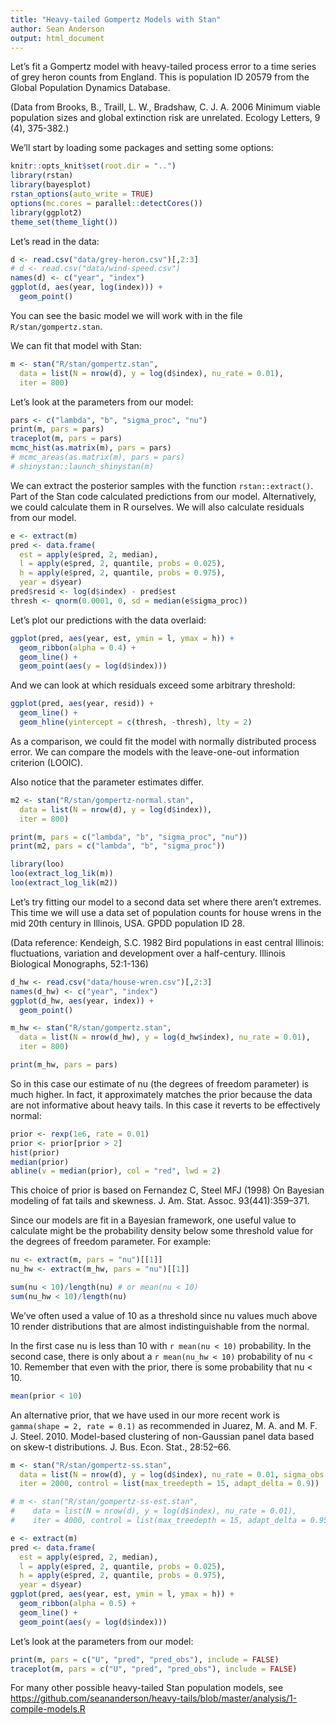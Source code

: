 ```yaml
---
title: "Heavy-tailed Gompertz Models with Stan"
author: Sean Anderson
output: html_document
---
```


Let's fit a Gompertz model with heavy-tailed process error to a time series of
grey heron counts from England. This is population ID 20579 from the Global
Population Dynamics Database.

(Data from Brooks, B., Traill, L. W., Bradshaw, C. J. A. 2006 Minimum viable
population sizes and global extinction risk are unrelated. Ecology Letters, 9
(4), 375-382.)

We'll start by loading some packages and setting some options:

```r
knitr::opts_knit$set(root.dir = "..")
library(rstan)
library(bayesplot)
rstan_options(auto_write = TRUE)
options(mc.cores = parallel::detectCores())
library(ggplot2)
theme_set(theme_light())
```

Let's read in the data:

```r
d <- read.csv("data/grey-heron.csv")[,2:3]
# d <- read.csv("data/wind-speed.csv")
names(d) <- c("year", "index")
ggplot(d, aes(year, log(index))) +
  geom_point()
```

You can see the basic model we will work with in the file `R/stan/gompertz.stan`. 

We can fit that model with Stan:

```r
m <- stan("R/stan/gompertz.stan",
  data = list(N = nrow(d), y = log(d$index), nu_rate = 0.01),
  iter = 800)
```

Let's look at the parameters from our model:

```r
pars <- c("lambda", "b", "sigma_proc", "nu")
print(m, pars = pars)
traceplot(m, pars = pars)
mcmc_hist(as.matrix(m), pars = pars)
# mcmc_areas(as.matrix(m), pars = pars)
# shinystan::launch_shinystan(m)
```

We can extract the posterior samples with the function `rstan::extract()`. Part
of the Stan code calculated predictions from our model. Alternatively, we could
calculate them in R ourselves. We will also calculate residuals from our model.

```r
e <- extract(m)
pred <- data.frame(
  est = apply(e$pred, 2, median),
  l = apply(e$pred, 2, quantile, probs = 0.025),
  h = apply(e$pred, 2, quantile, probs = 0.975),
  year = d$year)
pred$resid <- log(d$index) - pred$est
thresh <- qnorm(0.0001, 0, sd = median(e$sigma_proc))
```

Let's plot our predictions with the data overlaid:

```r
ggplot(pred, aes(year, est, ymin = l, ymax = h)) +
  geom_ribbon(alpha = 0.4) +
  geom_line() +
  geom_point(aes(y = log(d$index)))
```

And we can look at which residuals exceed some arbitrary threshold:

```r
ggplot(pred, aes(year, resid)) +
  geom_line() +
  geom_hline(yintercept = c(thresh, -thresh), lty = 2)
```

As a comparison, we could fit the model with normally distributed process
error. We can compare the models with the leave-one-out information criterion
(LOOIC).

Also notice that the parameter estimates differ.

```r
m2 <- stan("R/stan/gompertz-normal.stan",
  data = list(N = nrow(d), y = log(d$index)),
  iter = 800)
```

```r
print(m, pars = c("lambda", "b", "sigma_proc", "nu"))
print(m2, pars = c("lambda", "b", "sigma_proc"))

library(loo)
loo(extract_log_lik(m))
loo(extract_log_lik(m2))
```

Let's try fitting our model to a second data set where there aren't extremes.
This time we will use a data set of population counts for house wrens in the
mid 20th century in Illinois, USA. GPDD population ID 28.

(Data reference: Kendeigh, S.C. 1982 Bird populations in east central Illinois:
fluctuations, variation and development over a half-century. Illinois
Biological Monographs, 52:1-136)

```r
d_hw <- read.csv("data/house-wren.csv")[,2:3]
names(d_hw) <- c("year", "index")
ggplot(d_hw, aes(year, index)) +
  geom_point()
```

```r
m_hw <- stan("R/stan/gompertz.stan", 
  data = list(N = nrow(d_hw), y = log(d_hw$index), nu_rate = 0.01),
  iter = 800)
```

```r
print(m_hw, pars = pars)
```

So in this case our estimate of nu (the degrees of freedom parameter) is much
higher. In fact, it approximately matches the prior because the data are not
informative about heavy tails. In this case it reverts to be effectively
normal:

```r
prior <- rexp(1e6, rate = 0.01)
prior <- prior[prior > 2]
hist(prior)
median(prior)
abline(v = median(prior), col = "red", lwd = 2)
```

This choice of prior is based on Fernandez C, Steel MFJ (1998) On Bayesian
modeling of fat tails and skewness. J. Am. Stat. Assoc. 93(441):359–371.

Since our models are fit in a Bayesian framework, one useful value to calculate
might be the probability density below some threshold value for the degrees of
freedom parameter. For example:

```r
nu <- extract(m, pars = "nu")[[1]]
nu_hw <- extract(m_hw, pars = "nu")[[1]]

sum(nu < 10)/length(nu) # or mean(nu < 10)
sum(nu_hw < 10)/length(nu) 
```

We've often used a value of 10 as a threshold since nu values much above 10
render distributions that are almost indistinguishable from the normal. 

In the first case nu is less than 10 with `r mean(nu < 10)` probability. In the
second case, there is only about a `r mean(nu_hw < 10)` probability of nu < 10.
Remember that even with the prior, there is some probability that nu < 10.

```r
mean(prior < 10)
```

An alternative prior, that we have used in our more recent work is 
`gamma(shape = 2, rate = 0.1)` as recommended in 
Juarez, M. A. and M. F. J. Steel. 2010. Model-based clustering of
non-Gaussian panel data based on skew-t distributions. J. Bus. 
Econ. Stat., 28:52–66.

```r
m <- stan("R/stan/gompertz-ss.stan",
  data = list(N = nrow(d), y = log(d$index), nu_rate = 0.01, sigma_obs = 0.05),
  iter = 2000, control = list(max_treedepth = 15, adapt_delta = 0.9))

# m <- stan("R/stan/gompertz-ss-est.stan",
#    data = list(N = nrow(d), y = log(d$index), nu_rate = 0.01),
#    iter = 4000, control = list(max_treedepth = 15, adapt_delta = 0.95), chains = 8)
```

```r
e <- extract(m)
pred <- data.frame(
  est = apply(e$pred, 2, median),
  l = apply(e$pred, 2, quantile, probs = 0.025),
  h = apply(e$pred, 2, quantile, probs = 0.975),
  year = d$year)
ggplot(pred, aes(year, est, ymin = l, ymax = h)) +
  geom_ribbon(alpha = 0.5) +
  geom_line() +
  geom_point(aes(y = log(d$index)))
```

Let's look at the parameters from our model:

```r
print(m, pars = c("U", "pred", "pred_obs"), include = FALSE)
traceplot(m, pars = c("U", "pred", "pred_obs"), include = FALSE)
```

For many other possible heavy-tailed Stan population models, see <https://github.com/seananderson/heavy-tails/blob/master/analysis/1-compile-models.R>